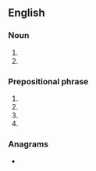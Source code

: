 ==English==
{{wikipedia}}

===Noun===
{{en-noun|-}}

# {{initialism of|[[old-time]] [[radio]]|lang=en}}
# {{initialism of|one-[[touch]] [[recording]]|lang=en}}

===Prepositional phrase===
{{en-PP}}

# {{initialism of|off the record|lang=en}}
# {{initialism of|over-the-road|lang=en}}
# {{initialism of|on the road|lang=en}}
# {{initialism of|on the rocks|lang=en}}

===Anagrams===
* {{anagrams|en|a=ort|ORT|RTO|TOR|TRO|Tor|ort|rot|tor}}